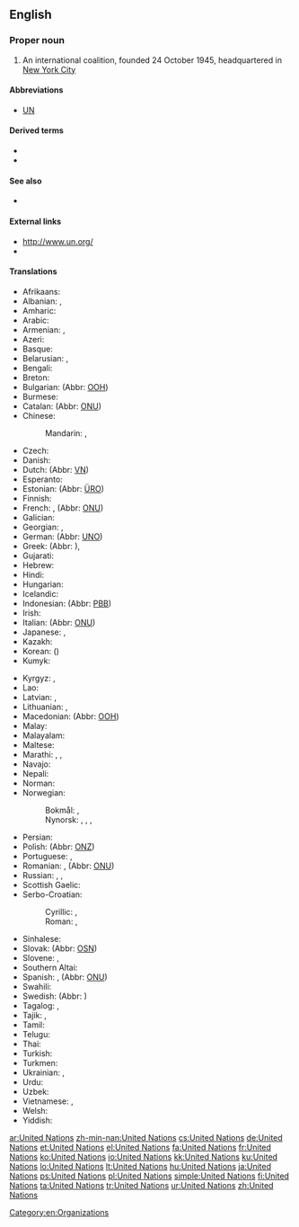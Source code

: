 ==English==
{{wikipedia}}

===Proper noun===
{{en-proper noun|head=[[united|United]] [[nations|Nations]]}}

# An international coalition, founded 24 October 1945, headquartered in [[w:New York City|New York City]]

====Abbreviations====
* [[UN]]

====Derived terms====
* {{l|en|United Nations General Assembly}}
* {{l|en|United Nations Economic and Social Council}}

====See also====
* {{l|en|League of Nations}}

====External links====
* [http://www.un.org/ http://www.un.org/]
* {{pedialite}}

====Translations====
{{trans-top|international coalition}}
* Afrikaans: {{t|af|Verenigde Nasies}}
* Albanian: {{t|sq|Organizata e Kombeve të Bashkuara}}, {{t|sq|OKB}}
* Amharic: {{t|am|የተባበሩት መንግሥታት ድርጅት}}
* Arabic: {{t|ar|اَلْأُمَم اَلْمُتَّحِدَة|f-p}}
* Armenian: {{t|hy|Միավորված ազգերի կազմակերպություն}}, {{t+|hy|ՄԱԿ}}
* Azeri: {{t+|az|Birləşmiş Millətlər Təşkilatı}}
* Basque: {{t|eu|Nazio Batuen Erakundea}}
* Belarusian: {{t|be|Арганізацыя Аб'яднаных Нацый|f}}, {{t|be|ААН}}
* Bengali: {{t|bn|জাতিসংঘ}}
* Breton: {{t|br|Aozadur ar Broadoù Unanet|f}}
* Bulgarian: {{t|bg|Организа̀цията на обединѐните на̀ции|f}}  (Abbr: [[ООН]])
* Burmese: {{t+|my|ကုလသမဂ္ဂ}}
* Catalan: {{t|ca|Organització de les Nacions Unides|f}} (Abbr: [[ONU]])
* Chinese:
*: Mandarin: {{t+|cmn|聯合國|sc=Hani}}, {{t+|cmn|联合国|tr=Liánhéguó|sc=Hani}}
* Czech: {{t+|cs|Organizace spojených národů|f}}
* Danish: {{t|da|De Forenede Nationer|c-p}}
* Dutch: {{t+|nl|Verenigde Naties|f-p}} (Abbr: [[VN]])
* Esperanto: {{t|eo|Unuiĝintaj Nacioj}}
* Estonian: {{t|et|Ühinenud Rahvaste Organisatsioon}} (Abbr: [[ÜRO]])
* Finnish: {{t+|fi|Yhdistyneet kansakunnat}}
* French: {{t+|fr|Organisation des Nations Unies|f}}, {{t+|fr|Nations Unies|f-p}} (Abbr: [[ONU]])
* Galician: {{t|gl|Organización das Nacións Unidas|f}}
* Georgian: {{t|ka|გაერთიანებული ერების ორგანიზაცია}}, {{t|ka|გაერო}}
* German: {{t+|de|Vereinte Nationen|f-p}} (Abbr: [[UNO]])
* Greek: {{t+|el|Οργανισμός Ηνωμένων Εθνών|m}} (Abbr: {{t+|el|ΟΗΕ|m}}), {{qualifier|rare}} {{t+|el|Ηνωμένα Έθνη|n-p}}
* Gujarati: {{t|gu|સંયુક્ત રાષ્ટ્રસંઘ}}
* Hebrew: {{t|he|האומות המאוחדות|f-p|sc=Hebr|tr=ha'umót ham'ukhadót}}
* Hindi: {{t|hi|संयुक्त राष्ट्र|tr=sanyukta rāṣṭra}}
* Hungarian: {{t+|hu|Egyesült Nemzetek Szervezete}}
* Icelandic: {{t|is|Sameinuðu þjóðirnar|f-p}}
* Indonesian: {{t+|id|Perserikatan Bangsa-Bangsa}} (Abbr: [[PBB]])
* Irish: {{t|ga|Náisiúin Aontaithe|m-p}}
* Italian: {{t|it|Nazioni Unite|f-p}} (Abbr: [[ONU#Italian|ONU]])
* Japanese: {{t+|ja|国際連合|tr=こくさいれんごう, Kokusai-rengō}}, {{t+|ja|国連|tr=こくれん, Kokuren}}
* Kazakh: {{t|kk|Біріккен Ұлттар Ұйымы}}
* Korean: {{t|ko|국제 연합|tr=Gukje Yeonhap|sc=Hang}} ({{t+|ko|國際聯合|sc=Hani}})
* Kumyk: {{t|kum|Бирлешген Миллетлер|tr=Birleşgen Milletler}}
{{trans-mid}}
* Kyrgyz: {{t|ky|Бириккен Улуттар Уюму}}, {{t|ky|БУУ}}
* Lao: {{t+|lo|ສະຫະປະຊາຊາດ|sc=Laoo}}
* Latvian: {{t|lv|Apvienoto Nāciju Organizācija|f}}, {{t|lv|ANO}}
* Lithuanian: {{t+|lt|Jungtinių Tautų Organizacija|f}}, {{t|lt|JTO}}
* Macedonian: {{t|mk|Организација на Обединетите Нации|tr=Organizácija na Obedinétite Nácii}} (Abbr: [[ООН]])
* Malay: {{t|ms|Pertubuhan Bangsa-Bangsa Bersatu}}
* Malayalam: {{t+|ml|ഐക്യരാഷ്ട്രസഭ}}
* Maltese: {{t|mt|Il-Ġnus Maqgħuda}}
* Marathi: {{t|mr|संयुक्त राष्ट्रसंघ}}, {{t|mr|संयुक्त राष्ट्रे}}, {{t|mr|संरा}}
* Navajo: {{t|nv|Nahasdzáán Bikáaʼgi Kéyah Naaznilgo Ałhidadiidzooígíí}}
* Nepali: {{t|ne|संयुक्त राष्ट्र संघ}}
* Norman: {{t|nrf|Nâtions Unnies|f-p|alt=Les Nâtions Unnies}}
* Norwegian:
*: Bokmål: {{t|nb|FN}}, {{t|nb|De forente nasjoner}}
*: Nynorsk: {{t|nn|FN}}, {{t|nn|De forente nasjoner}}, {{t|nn|SN}}, {{t|nn|Dei sameinte nasjonane}}
* Persian: {{t+|fa|سازمان ملل متّحد|tr=sāzmāne melale mottahed}}
* Polish: {{t+|pl|Organizacja Narodów Zjednoczonych|f}} (Abbr: [[ONZ]])
* Portuguese: {{t|pt|Organização das Nações Unidas|f}}, {{t|pt|Nações Unidas|f-p}}
* Romanian: {{t|ro|Organizația Națiunilor Unite|f}}, {{t|ro|Națiunile Unite|f-p|f}} (Abbr: [[ONU]])
* Russian: {{t|ru|Объединённые На́ции|f-p}}, {{t+|ru|Организа́ция Объединённых На́ций|f}}, {{t+|ru|ОО́Н|f}}
* Scottish Gaelic: {{t|gd|Na Dùthchannan Aonaichte|f-p}}
* Serbo-Croatian: 
*: Cyrillic: {{t|sh|Уједињени народи|m-p}}, {{t|sh|Уједињене нације|f-p}}
*: Roman: {{t+|sh|Ujedinjeni narodi|m-p}}, {{t|sh|Ujedinjene nacije|f-p}}
* Sinhalese: {{t|si|එක්සත් ජාතීන්ගේ සංවිධානය}}
* Slovak: {{t|sk|Organizácia Spojených národov|f}} (Abbr: [[OSN]])
* Slovene: {{t|sl|Organizacija združenih narodov|f}}, {{t+|sl|OZN}}
* Southern Altai: {{t|alt|Бириккен Уктар|tr=Birikken Uktar}}
* Spanish: {{t|es|Organización de las Naciones Unidas|f}}, {{t+|es|Naciones Unidas|f-p}} (Abbr: [[ONU]])
* Swahili: {{t|sw|Umoja wa Mataifa}}
* Swedish: {{t|sv|Förenta nationerna|c-p}} (Abbr: {{t+|sv|FN}})
* Tagalog: {{t|tl|Nangagkakaisang Bansa}}, {{t|tl|Samahan ng mga Nagkakaisang Bansa}}
* Tajik: {{t|tg|Созмони Миллали Муттаҳид}}, {{t|tg|СММ}}
* Tamil: {{t|ta|ஐக்கிய நாடுகள் அவை|tr=aikkiya nāṭukaḷ avai|sc=Taml}}
* Telugu: {{t+|te|ఐక్యరాజ్యసమితి}}
* Thai: {{t|th|สหประชาชาติ|tr=sà-hà- bprà-chaa châat}}
* Turkish: {{t+|tr|Birleşmiş Milletler}}
* Turkmen: {{t|tk|Birleşen Milletler Guramasy}}
* Ukrainian: {{t|uk|Організа́ція Об'є́днаних На́цій|f}}, {{t+|uk|ОО́Н}}
* Urdu: {{t|ur|اقوام متحدہ}}
* Uzbek: {{t|uz|Birlashgan millatlar tashkiloti}}
* Vietnamese: {{t+|vi|Liên Hiệp Quốc}}, {{t+|vi|LHQ}}
* Welsh: {{t|cy|Cenhedloedd Unedig|f}}
* Yiddish: {{t|yi|פֿאַראייניקטע פֿעלקער|n-p}}
{{trans-bottom}}

[[Category:en:Organizations]]

[[ar:United Nations]]
[[zh-min-nan:United Nations]]
[[cs:United Nations]]
[[de:United Nations]]
[[et:United Nations]]
[[el:United Nations]]
[[fa:United Nations]]
[[fr:United Nations]]
[[ko:United Nations]]
[[io:United Nations]]
[[kk:United Nations]]
[[ku:United Nations]]
[[lo:United Nations]]
[[lt:United Nations]]
[[hu:United Nations]]
[[ja:United Nations]]
[[ps:United Nations]]
[[pl:United Nations]]
[[simple:United Nations]]
[[fi:United Nations]]
[[ta:United Nations]]
[[tr:United Nations]]
[[ur:United Nations]]
[[zh:United Nations]]